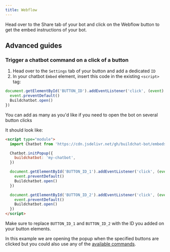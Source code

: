 ```yaml
---
title: Webflow
---
```


Head over to the Share tab of your bot and click on the Webflow button to get the embed instructions of your bot.

## Advanced guides

### Trigger a chatbot command on a click of a button

1. Head over to the `Settings` tab of your button and add a dedicated `ID`
2. In your chatbot `Embed` element, insert this code in the existing `<script>` tag:

```js
document.getElementById('BUTTON_ID').addEventListener('click', (event) => {
  event.preventDefault()
  Buildchatbot.open()
})
```

You can add as many as you'd like if you need to open the bot on several button clicks

It should look like:

```html
<script type="module">
  import Chatbot from 'https://cdn.jsdelivr.net/gh/buildchat-bot/embeds@v1.2/js/web.js'

  Chatbot.initPopup({
    buildchatbot: 'my-chatbot',
  })

  document.getElementById('BUTTON_ID_1').addEventListener('click', (event) => {
    event.preventDefault()
    Buildchatbot.open()
  })

  document.getElementById('BUTTON_ID_2').addEventListener('click', (event) => {
    event.preventDefault()
    Buildchatbot.open()
  })
</script>
```

Make sure to replace `BUTTON_ID_1` and `BUTTON_ID_2` with the ID you added on your button elements.

In this example we are opening the popup when the specified buttons are clicked but you could also use any of the [available commands](./libraries/html-javascript#commands).
